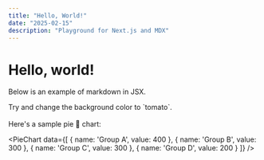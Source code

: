 ```yaml
---
title: "Hello, World!"
date: "2025-02-15"
description: "Playground for Next.js and MDX"
---
```


# Hello, world!

Below is an example of markdown in JSX.
<br/>
<div style={{backgroundColor: 'violet', padding: '1rem'}}>
  Try and change the background color to `tomato`.
</div>

<br/>
Here's a sample pie 🥧 chart:

<PieChart 
  data={[
    { name: 'Group A', value: 400 },
    { name: 'Group B', value: 300 },
    { name: 'Group C', value: 300 },
    { name: 'Group D', value: 200 }
  ]}
/>
